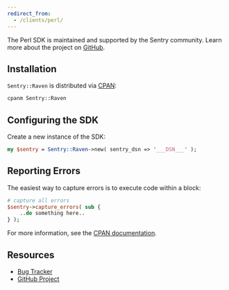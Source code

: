 ```yaml
---
redirect_from:
  - /clients/perl/
---
```


<Alert level="warning" title="Support"><markdown>

The Perl SDK is maintained and supported by the Sentry community. Learn more about the project on [GitHub](https://github.com/rentrak/perl-raven).

</markdown></Alert>

## Installation

`Sentry::Raven` is distributed via [CPAN](https://metacpan.org/pod/Sentry::Raven):

```bash
cpanm Sentry::Raven
```

## Configuring the SDK

Create a new instance of the SDK:

```perl
my $sentry = Sentry::Raven->new( sentry_dsn => '___DSN___' );
```

## Reporting Errors

The easiest way to capture errors is to execute code within a block:

```perl
# capture all errors
$sentry->capture_errors( sub {
    ..do something here..
} );
```

For more information, see the [CPAN documentation](https://metacpan.org/pod/Sentry::Raven).

## Resources

- [Bug Tracker](https://github.com/rentrak/perl-raven/issues)
- [GitHub Project](https://github.com/rentrak/perl-raven)
